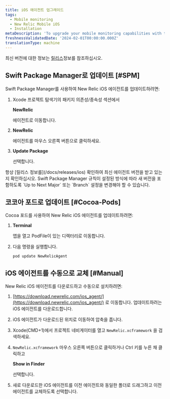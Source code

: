 ```yaml
---
title: iOS 에이전트 업그레이드
tags:
  - Mobile monitoring
  - New Relic Mobile iOS
  - Installation
metaDescription: 'To upgrade your mobile monitoring capabilities with the latest iOS agent, start here.'
freshnessValidatedDate: '2024-02-01T00:00:00.000Z'
translationType: machine
---
```


최신 버전에 대한 정보는 [릴리스](/docs/releases/ios)정보를 참조하십시오.

## Swift Package Manager로 업데이트 [#SPM]

Swift Package Manager를 사용하여 New Relic iOS 에이전트를 업데이트하려면:

1. Xcode 프로젝트 탐색기의 패키지 의존성/종속성 섹션에서

   <DNT>**NewRelic**</DNT>

   에이전트로 이동합니다.

2. <DNT>**NewRelic**</DNT>

   에이전트를 마우스 오른쪽 버튼으로 클릭하세요.

3. <DNT>**Update Package**</DNT>

   선택합니다.

<Callout variant="important">
  항상 [릴리스 정보를](/docs/releases/ios) 확인하여 최신 에이전트 버전을 받고 있는지 확인하십시오. Swift Package Manager 규칙이 설정된 방식에 따라 새 버전을 포함하도록 `Up to Next Major` 또는 `Branch` 설정을 변경해야 할 수 있습니다.
</Callout>

## 코코아 포드로 업데이트 [#Cocoa-Pods]

Cocoa 포드를 사용하여 New Relic iOS 에이전트를 업데이트하려면:

1. <DNT>**Terminal**</DNT>

   앱을 열고 PodFile이 있는 디렉터리로 이동합니다.

2. 다음 명령을 실행합니다.

   ```shell
   pod update NewRelicAgent
   ```

## iOS 에이전트를 수동으로 교체 [#Manual]

New Relic iOS 에이전트를 다운로드하고 수동으로 설치하려면:

1. [https://download.newrelic.com/ios_agent/](https://download.newrelic.com/ios_agent/) 로 이동합니다. 업데이트하려는 iOS 에이전트를 다운로드합니다.

2. iOS 에이전트가 다운로드된 위치로 이동하여 압축을 풉니다.

3. Xcode(CMD+1)에서 프로젝트 네비게이터를 열고 `NewRelic.xcframework` 을 검색하세요.

4. `NewRelic.xcframework` 마우스 오른쪽 버튼으로 클릭하거나 Ctrl 키를 누른 채 클릭하고

   <DNT>**Show in Finder**</DNT>

   선택합니다.

5. 새로 다운로드한 iOS 에이전트를 이전 에이전트와 동일한 폴더로 드래그하고 이전 에이전트를 교체하도록 선택합니다.